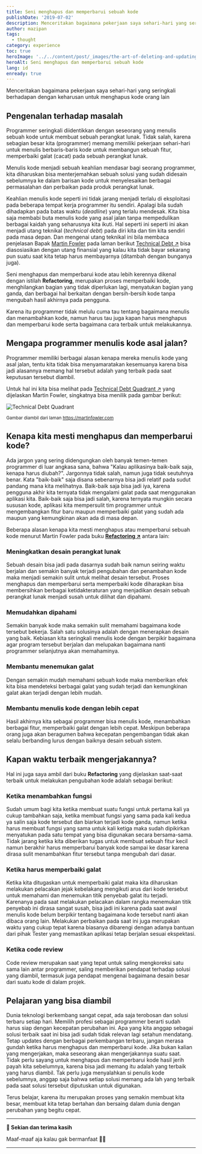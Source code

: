 ```yaml
---
title: Seni menghapus dan memperbarui sebuah kode
publishDate: '2019-07-02'
description: Menceritakan bagaimana pekerjaan saya sehari-hari yang seringkali berhadapan dengan keharusan untuk menghapus kode orang lain
author: mazipan
tags:
  - thought
category: experience
toc: true
heroImage: '../../content/post/_images/the-art-of-deleting-and-updating-the-code/quadran.png'
heroAlt: Seni menghapus dan memperbarui sebuah kode
lang: id
enready: true
---
```


Menceritakan bagaimana pekerjaan saya sehari-hari yang seringkali berhadapan dengan keharusan untuk menghapus kode orang lain

## Pengenalan terhadap masalah

Programmer seringkali diidentikkan dengan seseorang yang menulis sebuah kode untuk membuat sebuah perangkat lunak. Tidak salah, karena sebagian besar kita (programmer) memang memiliki pekerjaan sehari-hari untuk menulis berbaris-baris kode untuk membangun sebuah fitur, memperbaiki galat (cacat) pada sebuah perangkat lunak.

Menulis kode menjadi sebuah keahlian mendasar bagi seorang programmer, kita diharuskan bisa menterjemahkan sebuah solusi yang sudah didesain sebelumnya ke dalam barisan kode untuk menyelesaikan berbagai permasalahan dan perbaikan pada produk perangkat lunak.

Keahlian menulis kode seperti ini tidak jarang menjadi terlalu di eksploitasi pada beberapa tempat kerja programmer itu sendiri. Apalagi bila sudah dihadapkan pada batas waktu (_deadline_) yang terlalu mendesak. Kita bisa saja membabi buta menulis kode yang asal jalan tanpa mempedulikan berbagai kaidah yang seharusnya kita ikuti. Hal seperti ini seperti ini akan menjadi utang teknikal (_technical debt_) pada diri kita dan tim kita sendiri pada masa depan. Dan mengenai utang teknikal ini bila membaca penjelasan Bapak [Martin Fowler](https://martinfowler.com/) pada laman berikut [Technical Debt ↗️](https://martinfowler.com/bliki/TechnicalDebt.html) bisa diasosiasikan dengan utang finansial yang kalau kita tidak bayar sekarang pun suatu saat kita tetap harus membayarnya (ditambah dengan bunganya juga).

Seni menghapus dan memperbarui kode atau lebih kerennya dikenal dengan istilah **Refactoring**, merupakan proses memperbaiki kode, menghilangkan bagian yang tidak diperlukan lagi, menyatukan bagian yang ganda, dan berbagai hal berkaitan dengan bersih-bersih kode tanpa mengubah hasil akhirnya pada pengguna.

Karena itu programmer tidak melulu cuma tau tentang bagaimana menulis dan menambahkan kode, namun harus tau juga kapan harus menghapus dan memperbarui kode serta bagaimana cara terbaik untuk melakukannya.

## Mengapa programmer menulis kode asal jalan?

Programmer memiliki berbagai alasan kenapa mereka menulis kode yang asal jalan, tentu kita tidak bisa menyamaratakan kesemuanya karena bisa jadi alasannya memang hal tersebut adalah yang terbaik pada saat keputusan tersebut diambil.

Untuk hal ini kita bisa melihat pada [Technical Debt Quadrant ↗️](https://martinfowler.com/bliki/TechnicalDebtQuadrant.html) yang dijelaskan Martin Fowler, singkatnya bisa menilik pada gambar berikut:

![Technical Debt Quadrant](../../content/post/_images/the-art-of-deleting-and-updating-the-code/quadran.png)

<small class="caption">Gambar diambil dari laman https://martinfowler.com</small>

## Kenapa kita mesti menghapus dan memperbarui kode?

Ada jargon yang sering didengungkan oleh banyak temen-temen programmer di luar angkasa sana, bahwa "Kalau aplikasinya baik-baik saja, kenapa harus diubah?". Jargonnya tidak salah, namun juga tidak seutuhnya benar. Kata "baik-baik" saja disana sebenarnya bisa jadi relatif pada sudut pandang mana kita melihatnya. Baik-baik saja bisa jadi iya, karena pengguna akhir kita ternyata tidak mengalami galat pada saat menggunakan aplikasi kita. Baik-baik saja bisa jadi salah, karena ternyata mungkin secara sususan kode, aplikasi kita mempersulit tim programmer untuk mengembangkan fitur baru maupun memperbaiki galat yang sudah ada maupun yang kemungkinan akan ada di masa depan.

Beberapa alasan kenapa kita mesti menghapus atau memperbarui sebuah kode menurut Martin Fowler pada buku **[Refactoring ↗️](https://refactoring.com/)** antara lain:

### Meningkatkan desain perangkat lunak

Sebuah desain bisa jadi pada dasarnya sudah baik namun seiring waktu berjalan dan semakin banyak terjadi pengubahan dan penambahan kode maka menjadi semakin sulit untuk melihat desain tersebut. Proses menghapus dan memperbarui serta memperbaiki kode diharapkan bisa membersihkan berbagai ketidakteraturan yang menjadikan desain sebuah perangkat lunak menjadi susah untuk dilihat dan dipahami.

### Memudahkan dipahami

Semakin banyak kode maka semakin sulit memahami bagaimana kode tersebut bekerja. Salah satu solusinya adalah dengan menerapkan desain yang baik. Kebiasan kita seringkali menulis kode dengan berpikir bagaimana agar program tersebut berjalan dan melupakan bagaimana nanti programmer selanjutnya akan memahaminya.

### Membantu menemukan galat

Dengan semakin mudah memahami sebuah kode maka memberikan efek kita bisa mendeteksi berbagai galat yang sudah terjadi dan kemungkinan galat akan terjadi dengan lebih mudah.

### Membantu menulis kode dengan lebih cepat

Hasil akhirnya kita sebagai programmer bisa menulis kode, menambahkan berbagai fitur, memperbaiki galat dengan lebih cepat. Meskipun beberapa orang juga akan beragumen bahwa kecepatan pengembangan tidak akan selalu berbanding lurus dengan baiknya desain sebuah sistem.

## Kapan waktu terbaik mengerjakannya?

Hal ini juga saya ambil dari buku **Refactoring** yang dijelaskan saat-saat terbaik untuk melakukan pengubahan kode adalah sebagai berikut:

### Ketika menambahkan fungsi

Sudah umum bagi kita ketika membuat suatu fungsi untuk pertama kali ya cukup tambahkan saja, ketika membuat fungsi yang sama pada kali kedua ya salin saja kode tersebut dan biarkan terjadi kode ganda, namun ketika harus membuat fungsi yang sama untuk kali ketiga maka sudah dipikirkan menyatukan pada satu tempat yang bisa digunakan secara bersama-sama. Tidak jarang ketika kita diberikan tugas untuk membuat sebuah fitur kecil namun berakhir harus memperbarui banyak kode sampai ke dasar karena dirasa sulit menambahkan fitur tersebut tanpa mengubah dari dasar.

### Ketika harus memperbaiki galat

Ketika kita ditugaskan untuk memperbaiki galat maka kita diharuskan melakukan pelacakan jejak kebelakang mengikuti arus dari kode tersebut untuk memahami dan menemukan titik penyebab galat itu terjadi. Karenanya pada saat melakukan pelacakan dalam rangka menemukan titik penyebab ini dirasa sangat susah, bisa jadi ini karena pada saat awal menulis kode belum berpikir tentang bagaimana kode tersebut nanti akan dibaca orang lain. Melakukan perbaikan pada saat ini juga merupakan waktu yang cukup tepat karena biasanya dibarengi dengan adanya bantuan dari pihak Tester yang memastikan aplikasi tetap berjalan sesuai ekspektasi.

### Ketika code review

Code review merupakan saat yang tepat untuk saling mengkoreksi satu sama lain antar programmer, saling memberikan pendapat terhadap solusi yang diambil, termasuk juga pendapat mengenai bagaimana desain besar dari suatu kode di dalam projek.

## Pelajaran yang bisa diambil

Dunia teknologi berkembang sangat cepat, ada saja terobosan dan solusi terbaru setiap hari. Memilih profesi sebagai programmer berarti sudah harus siap dengan kecepatan perubahan ini. Apa yang kita anggap sebagai solusi terbaik saat ini bisa jadi sudah tidak relevan lagi setahun mendatang. Tetap updates dengan berbagai perkembangan terbaru, jangan merasa gundah ketika harus menghapus dan memperbarui kode. Jika bukan kalian yang mengerjakan, maka seseorang akan mengerjakannya suatu saat. Tidak perlu sayang untuk menghapus dan memperbarui kode hasil jerih payah kita sebelumnya, karena bisa jadi memang itu adalah yang terbaik yang harus diambil. Tak perlu juga menyalahkan si penulis kode sebelumnya, anggap saja bahwa setiap solusi memang ada lah yang terbaik pada saat solusi tersebut diputuskan untuk digunakan.

Terus belajar, karena itu merupakan proses yang semakin membuat kita besar, membuat kita tetap bertahan dan bersaing dalam dunia dengan perubahan yang begitu cepat.

---

**👋 Sekian dan terima kasih**

Maaf-maaf aja kalau gak bermanfaat 🙇😭

---
